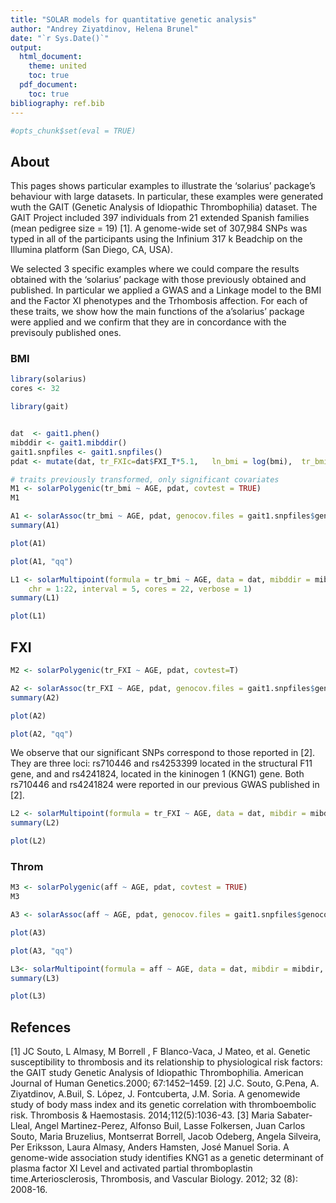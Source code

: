 ```yaml
---
title: "SOLAR models for quantitative genetic analysis"
author: "Andrey Ziyatdinov, Helena Brunel"
date: "`r Sys.Date()`"
output:
  html_document:
    theme: united
    toc: true
  pdf_document:
    toc: true
bibliography: ref.bib
---
```


```r
#opts_chunk$set(eval = TRUE)

```

## About

This pages shows particular examples to illustrate the 'solarius' package's behaviour with large datasets. In particular, these examples were generated wuth the GAIT (Genetic Analysis of Idiopathic Thrombophilia) dataset. The GAIT Project included 397 individuals from 21 extended Spanish families (mean pedigree size = 19) [1]. A genome-wide set of 307,984 SNPs was typed in all of the participants using the Infinium 317 k Beadchip on the Illumina platform (San Diego, CA, USA).

 
We selected 3 specific examples where we could compare the results obtained with the 'solarius' package with those previously obtained and published. In particular we applied a GWAS and a Linkage model to the BMI and the Factor XI phenotypes and the Trhombosis affection. For each of these traits, we show how the main functions of the a'solarius' package were applied and we confirm that they are in concordance with the previsouly published ones.


### BMI

```r
library(solarius)
cores <- 32
```

```r
library(gait)


dat  <- gait1.phen()
mibddir <- gait1.mibddir()
gait1.snpfiles <- gait1.snpfiles()
pdat <- mutate(dat, tr_FXIc=dat$FXI_T*5.1,   ln_bmi = log(bmi),  tr_bmi = 6.1 * ln_bmi)
```

```r
# traits previously transformed, only significant covariates
M1 <- solarPolygenic(tr_bmi ~ AGE, pdat, covtest = TRUE)
M1
```

```r
A1 <- solarAssoc(tr_bmi ~ AGE, pdat, genocov.files = gait1.snpfiles$genocov.files, snplists.files = gait1.snpfiles$snplists.files, snpmap.files = gait1.snpfiles$snpmap.files, cores = cores)
summary(A1)
```

```r
plot(A1)
```

```r
plot(A1, "qq")
```

```r
L1 <- solarMultipoint(formula = tr_bmi ~ AGE, data = dat, mibddir = mibddir, 
    chr = 1:22, interval = 5, cores = 22, verbose = 1)
summary(L1)
```
```r
plot(L1)
```

## FXI

```r
M2 <- solarPolygenic(tr_FXI ~ AGE, pdat, covtest=T)
```
```r
A2 <- solarAssoc(tr_FXI ~ AGE, pdat, genocov.files = gait1.snpfiles$genocov.files, snplists.files = gait1.snpfiles$snplists.files, snpmap.files = gait1.snpfiles$snpmap.files, cores = cores)
summary(A2)
```
```r
plot(A2)
```

```r
plot(A2, "qq")
```
We observe that our significant SNPs correspond to those reported in [2]. They are three loci: rs710446 and rs4253399 located in the structural F11 gene,  and and rs4241824, located in the kininogen 1 (KNG1) gene. Both rs710446 and rs4241824 were reported in our previous GWAS published in [2].


```r
L2 <- solarMultipoint(formula = tr_FXI ~ AGE, data = dat, mibdir = mibdir, chr = 1:22, interval = 5, cores = 22, verbose = 1)
summary(L2)
```
```r
plot(L2)
```





### Throm



```r
M3 <- solarPolygenic(aff ~ AGE, pdat, covtest = TRUE)
M3
```

``` r
A3 <- solarAssoc(aff ~ AGE, pdat, genocov.files = gait1.snpfiles$genocov.files, snplists.files = gait1.snpfiles$snplists.files, snpmap.files = gait1.snpfiles$snpmap.files, cores = cores)
```

```r
plot(A3)
```

```r
plot(A3, "qq")
```
```r
L3<- solarMultipoint(formula = aff ~ AGE, data = dat, mibdir = mibdir, chr = 1:22, interval = 5, cores = 22, verbose = 1)
summary(L3)
```

```r
plot(L3)
```

## Refences

[1] JC Souto, L Almasy, M Borrell , F Blanco-Vaca, J Mateo, et al. Genetic susceptibility to thrombosis and its relationship to physiological risk factors: the GAIT study Genetic Analysis of Idiopathic Thrombophilia. American Journal of Human Genetics.2000; 67:1452–1459.
[2] J.C. Souto, G.Pena, A. Ziyatdinov, A.Buil, S. López, J. Fontcuberta, J.M. Soria. A genomewide study of body mass index and its genetic correlation with thromboembolic risk. Thrombosis & Haemostasis. 2014;112(5):1036-43.
[3] Maria Sabater-Lleal, Angel Martinez-Perez, Alfonso Buil, Lasse Folkersen, Juan Carlos Souto, Maria Bruzelius, Montserrat Borrell, Jacob Odeberg, Angela Silveira, Per Eriksson, Laura Almasy, Anders Hamsten, José Manuel Soria. A genome-wide association study identifies KNG1 as a genetic determinant of plasma factor XI Level and activated partial thromboplastin time.Arteriosclerosis, Thrombosis, and Vascular Biology. 2012; 32 (8): 2008-16.



